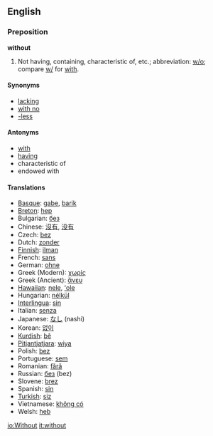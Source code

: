 ==English==

===Preposition===
'''without'''
# Not having, containing, characteristic of, etc.; abbreviation: [[w/o]]; compare [[w/]] for [[with]].

==== Synonyms ====
*[[lacking]]
*[[with no]]
*[[-less]]

==== Antonyms ====
*[[with]]
*[[having]]
*characteristic of
*endowed with

==== Translations ====
*[[Basque]]: [[gabe]], [[barik]]
*[[Breton]]: [[hep]]
*Bulgarian: [[без]]
*Chinese: [[沒有]], [[没有]]
*Czech: [[bez]]  
*Dutch: [[zonder]]
*[[Finnish]]: [[ilman]]
*French: [[sans]]
*German: [[ohne]]
*Greek (Modern): [[χωρίς]]
*Greek (Ancient): [[ἄνευ]]
*[[Hawaiian]]: [[nele]], [[ʻole]]
*Hungarian: [[nélkül]]
*[[Interlingua]]: [[sin]]
*Italian: [[senza]]
*Japanese: [[なし]] (nashi)
*Korean: [[없이]]
*[[Kurdish]]: [[bê]]
*[[Pitjantjatjara]]: [[wiya]]
*Polish: [[bez]]
*Portuguese: [[sem]]
*Romanian: [[fără]]
*Russian: [[без]] (bez)
*Slovene: [[brez]]
*Spanish: [[sin]]
*[[Turkish]]: [[siz]]
*Vietnamese: [[không có]]
*Welsh: [[heb]]

[[io:Without]]
[[it:without]]